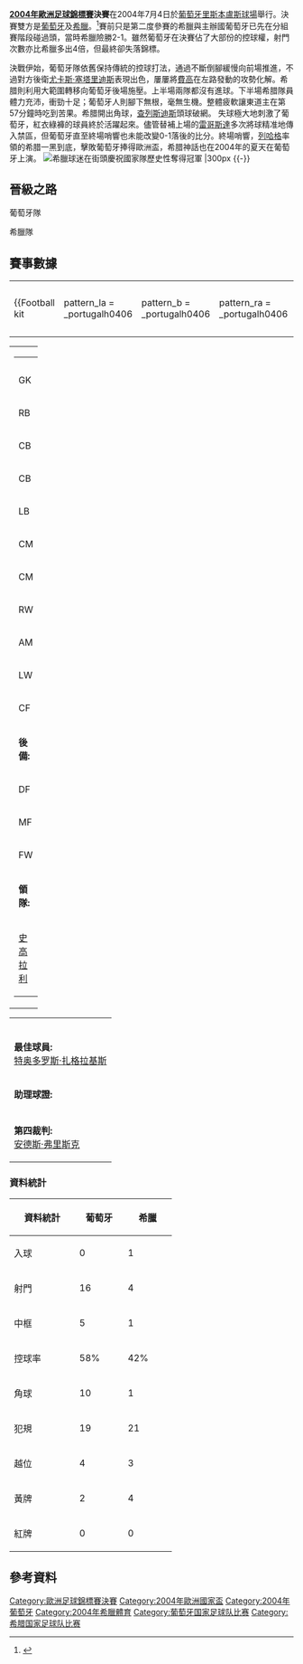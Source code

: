 {{Infobox football match
| title                   = 2004年歐洲足球錦標賽決賽
| image                   = [[File:Charisteas'_Siegtreffer_im_Finale_der_Euro_2004.jpg|200px]]
| event                   = [[2004年歐洲足球錦標賽|2004年歐洲足球錦標賽]]
| team1                   = [[葡萄牙國家足球隊|葡萄牙]]
| team1association        = {{flagicon|POR|size=30px}}
| team1score              = 0
| team2                   = [[希臘國家足球隊|希臘]]
| team2association        = {{flagicon|GRE|size=30px}}
| team2score              = 1
| details                 = 
| date                    = 2004年7月4日
| stadium                 = [[盧斯球場|盧斯球場]]
| city                    = {{flagicon|POR}}[[里斯本|里斯本]]
| man_of_the_match1a      = {{flagicon|GRE}}[[特奥多罗斯·扎格拉基斯|扎格拉基斯]]
| referee                 = {{flagicon|GER}}[[馬庫斯·默克|默克]] 
| attendance              = 62,865
| weather                 = 
| previous                = {{flagicon|BEL}}{{flagicon|NED}}[[2000年歐洲足球錦標賽決賽|2000]]
| next                    = {{flagicon|AUT}}{{flagicon|SWI}}[[2008年歐洲足球錦標賽決賽|2008]]
}}
'''[[2004年歐洲足球錦標賽|2004年歐洲足球錦標賽]]決賽'''在2004年7月4日於[[葡萄牙|葡萄牙]][[里斯本|里斯本]][[盧斯球場|盧斯球場]]舉行。決賽雙方是[[葡萄牙國家足球隊|葡萄牙]]及[[希臘國家足球隊|希臘]]。<ref>{{cite news |title=Greece win Euro 2004 |url=http://www.worldsoccer.com/news/greece_win_euro_2004_news_56251.html |publisher=World Soccer |date=2004年7月4日 |accessdate=2008年5月24日 |archive-date=2008年5月27日 |archive-url=https://web.archive.org/web/20080527232917/http://www.worldsoccer.com/news/greece_win_euro_2004_news_56251.html |dead-url=yes }}</ref>賽前只是第二度參賽的希臘與主辦國葡萄牙已先在分組賽階段碰過頭，當時希臘險勝2-1。雖然葡萄牙在決賽佔了大部份的控球權，射門次數亦比希臘多出4倍，但最終卻失落錦標。

決戰伊始，葡萄牙隊依舊保持傳統的控球打法，通過不斷倒腳緩慢向前場推進，不過對方後衛[[尤卡斯·塞塔里迪斯|尤卡斯·塞塔里迪斯]]表現出色，屢屢將[[費高|費高]]在左路發動的攻勢化解。希腊則利用大範圍轉移向葡萄牙後場施壓。上半場兩隊都沒有進球。下半場希腊隊員體力充沛，衝勁十足；葡萄牙人則腳下無根，毫無生機。整體疲軟讓東道主在第57分鐘時吃到苦果。希腊開出角球，[[查列斯迪斯|查列斯迪斯]]頭球破網。 失球極大地刺激了葡萄牙，紅衣綠褲的球員終於活躍起來。儘管替補上場的[[雷·哥斯達|雷哥斯達]]多次將球精准地傳入禁區，但葡萄牙直至終場哨響也未能改變0-1落後的比分。終場哨響，[[列哈格|列哈格]]率領的希腊一黑到底，擊敗葡萄牙捧得歐洲盃，希腊神話也在2004年的夏天在葡萄牙上演。
[[File:Greeks celebrating Euro 2004 victory dsc06432.jpg|thumb|left|希臘球迷在街頭慶祝國家隊歷史性奪得冠軍
|300px]]
{{-}}

==晉級之路==
{{col-start}}
{{col-2}}
;葡萄牙隊
{{2004年歐洲足球錦標賽小組積分榜|A組|only_pld_pts=yes|showteam=POR}}
{{col-2}}
;希臘隊
{{2004年歐洲足球錦標賽小組積分榜|A組|only_pld_pts=yes|showteam=GRE}}
{{col-end}}

==賽事數據==
{{footballbox
|date = 4 July 2004
|time = 20:45 [[Central_European_Summer_Time|CEST]]
|team1 = {{fb-rt|POR}}
|score = 0–1
|report = [http://www.uefa.com/uefaeuro/season=2004/matches/round=1623/match=1059194/postmatch/report/index.html 報告]
|team2 = {{fb|GRE}}
|goals1 =
|goals2 = [[查列斯迪斯|查列斯迪斯]] {{goal|57}}
|stadium = [[里斯本|里斯本]][[盧斯球場|盧斯球場]]
|attendance = 62,865
|referee = [[馬庫斯·默克|默克]] ([[German_Football_Association|Germany]]) }}

{| width=92%
|-
|{{Football kit
 | pattern_la = _portugalh0406
 | pattern_b  = _portugalh0406
 | pattern_ra = _portugalh0406
 | pattern_sh = 
 | pattern_so = _green_top
 | leftarm    = FF0000
 | body       = FF0000
 | rightarm   = FF0000
 | shorts     = 008000
 | socks      = FF0000
 | title      = Portugal
}}
|{{Football kit
 | pattern_la = _greece_2004_away
 | pattern_b  = _greece_2004_away
 | pattern_ra = _greece_2004_away
 | pattern_sh = _greece_2004_away
 | pattern_so = 
 | leftarm    = 08559F
 | body       = 08559F
 | rightarm   = 08559F
 | shorts     = FFFFFF
 | socks      = FFFFFF
 | title      = Greece
}}
|}

{| width="100%"
|valign="top" width="50%"|
{| style="font-size: 90%" cellspacing="0" cellpadding="0"
|colspan="4"|
|-
!width=25| !!width=25|
|-
|GK ||'''1''' ||[[列卡度·彭利拿|列卡度]]
|-
|RB ||'''13'''||[[米基爾·蒙迪路|米基爾]] || || {{suboff|43}}
|-
|CB ||'''16'''||[[卡華路|卡華路]]
|-
|CB ||'''4''' ||[[佐治·安達迪|佐治安達迪]]
|-
|LB ||'''14'''||[[紐奴·華倫迪|紐奴華倫迪]] || {{yel|90+3}}
|-
|CM ||'''6''' ||[[哥斯甸亞|哥斯甸亞]] || {{yel|12}} || {{suboff|60}}
|-
|CM ||'''18'''||[[文尼治|文尼治]]
|-
|RW ||'''7''' ||[[費高|費高]] ([[隊長_(足球)|c]])
|-
|AM ||'''20'''||[[迪高|迪高]]
|-
|LW ||'''17'''||[[基斯坦奴·朗拿度|C朗拿度]]
|-
|CF ||'''9''' ||[[保連達|保連達]] || || {{suboff|74}}
|-
|colspan=3|'''後備:'''
|-
|DF ||'''2''' ||[[保羅·費拉拿|保羅費拉拿]] || || {{subon|43}}
|-
|MF ||'''10'''||[[雷·哥斯達|雷哥斯達]] || || {{subon|60}}
|-
|FW ||'''21'''||[[紐奴·高美斯|紐奴高美斯]] || || {{subon|74}}
|-
|colspan=3|'''領隊:'''
|-
|colspan=4|{{flagicon|BRA}} [[史高拉利|史高拉利]]
|}
|valign="top"|[[File:POR-GRE_2004-07-04.svg|300px]]
|valign="top" width="50%"|
{| style="font-size: 90%" cellspacing="0" cellpadding="0" align=center
|colspan="4"|
|-
!width=25| !!width=25|
|-
|GK ||'''1''' ||[[安托尼奥斯·尼科波利迪斯|尼高普尼迪斯]]
|-
|RB ||'''2''' ||[[尤卡斯·塞塔里迪斯|尤卡斯·塞塔里迪斯]] || {{yel|63}}
|-
|CB ||'''5''' ||[[特拉亚诺斯·德拉斯|達拉斯]]
|-
|CB ||'''19'''||{{link-en|Michalis Kapsis|Michalis Kapsis}}
|-
|LB ||'''14'''||{{link-en|Takis Fyssas|Takis Fyssas}} || {{yel|67}}
|-
|RM ||'''8''' ||[[簡拿高普路斯|簡拿高普路斯]] || || {{suboff|76}}
|-
|CM ||'''6''' ||[[巴辛拿斯|巴辛拿斯]] || {{yel|45+2}}
|-
|CM ||'''7''' ||[[特奥多罗斯·扎格拉基斯|特奥多罗斯·扎格拉基斯]] ([[隊長_(足球)|c]])
|-
|LM ||'''21'''||[[科斯塔斯·卡楚拉尼斯|科斯塔斯·卡楚拉尼斯]]
|-
|CF ||'''9''' ||[[查列斯迪斯|查列斯迪斯]]
|-
|CF ||'''15'''||{{link-en|Zisis Vryzas|Zisis Vryzas}} || || {{suboff|81}}
|-
|colspan=3|'''後備:'''
|-
|DF ||'''3''' ||{{link-en|Stylianos Venetidis|Stylianos Venetidis}} || || {{subon|76}}
|-
|FW ||'''22'''||{{link-en|Dimitrios Papadopoulos|Dimitrios Papadopoulos}} || {{yel|85}} || {{subon|81}}
|-
|colspan=3|'''領隊:'''
|-
|colspan=4|{{flagicon|GER}} [[列哈格|列哈格]]
|}
|}
{| width=100% style="font-size: 90%"
|
<br />'''最佳球員:'''
<br />{{flagicon|GRE}} [[特奥多罗斯·扎格拉基斯|特奥多罗斯·扎格拉基斯]]

<br />'''助理球證:'''
<br />{{flagicon|GER}} {{link-en|Christian Schräer|Christian Schräer}}
<br />{{flagicon|GER}} {{link-en|Jan-Hendrik Salver|Jan-Hendrik Salverer}}
<br />'''第四裁判:'''
<br />{{flagicon|SWE}} [[安德斯·弗里斯克|安德斯·弗里斯克]]
|}

===資料統計===
{| class="wikitable" style="text-align: center"
|-
!width=100 | 資料統計
!width=70  | 葡萄牙
!width=70  | 希臘
|-
|入球 || 0 || 1
|-
|射門 || 16 || 4
|-
|中框 || 5 || 1
|-
|控球率 || 58% || 42%
|-
|角球 || 10 || 1
|-
|犯規 || 19 || 21
|-
|越位 || 4 || 3
|-
|黃牌 || 2 || 4
|-
|紅牌 || 0 || 0
|}

==參考資料==
{{reflist}}

{{欧洲足球锦标赛}}

[[Category:歐洲足球錦標賽決賽|Category:歐洲足球錦標賽決賽]]
[[Category:2004年歐洲國家盃|Category:2004年歐洲國家盃]]
[[Category:2004年葡萄牙|Category:2004年葡萄牙]]
[[Category:2004年希臘體育|Category:2004年希臘體育]]
[[Category:葡萄牙国家足球队比赛|Category:葡萄牙国家足球队比赛]]
[[Category:希腊国家足球队比赛|Category:希腊国家足球队比赛]]